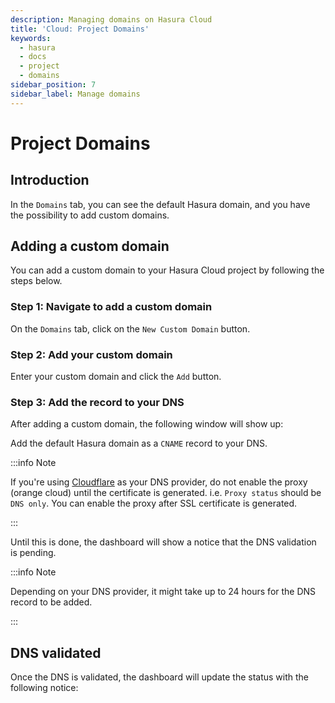 ```yaml
---
description: Managing domains on Hasura Cloud
title: 'Cloud: Project Domains'
keywords:
  - hasura
  - docs
  - project
  - domains
sidebar_position: 7
sidebar_label: Manage domains
---
```



# Project Domains

<ProductBadge standard pro ee />

## Introduction

In the `Domains` tab, you can see the default Hasura domain, and you have the possibility to add custom domains.

## Adding a custom domain

You can add a custom domain to your Hasura Cloud project by following the steps below.

### Step 1: Navigate to add a custom domain

On the `Domains` tab, click on the `New Custom Domain` button.

<Thumbnail src="/img/projects/add-custom-domain.png" alt="Add custom domain" width="727px" />

### Step 2: Add your custom domain

Enter your custom domain and click the `Add` button.

<Thumbnail src="/img/projects/choose-custom-domain.png" alt="Choose custom domain" width="727px" />

### Step 3: Add the record to your DNS

After adding a custom domain, the following window will show up:

<Thumbnail src="/img/projects/dns-settings.png" alt="DNS settings" width="727px" />

Add the default Hasura domain as a `CNAME` record to your DNS.

:::info Note

If you're using [Cloudflare](https://www.cloudflare.com) as your DNS provider, do not enable the proxy (orange cloud)
until the certificate is generated. i.e. `Proxy status` should be `DNS only`. You can enable the proxy after SSL
certificate is generated.

:::

Until this is done, the dashboard will show a notice that the DNS validation is pending.

<Thumbnail src="/img/projects/dns-validation-pending.png" alt="DNS validation pending" width="727px" />

:::info Note

Depending on your DNS provider, it might take up to 24 hours for the DNS record to be added.

:::

## DNS validated

Once the DNS is validated, the dashboard will update the status with the following notice:

<Thumbnail src="/img/projects/dns-validated.png" alt="DNS validated" width="727px" />
